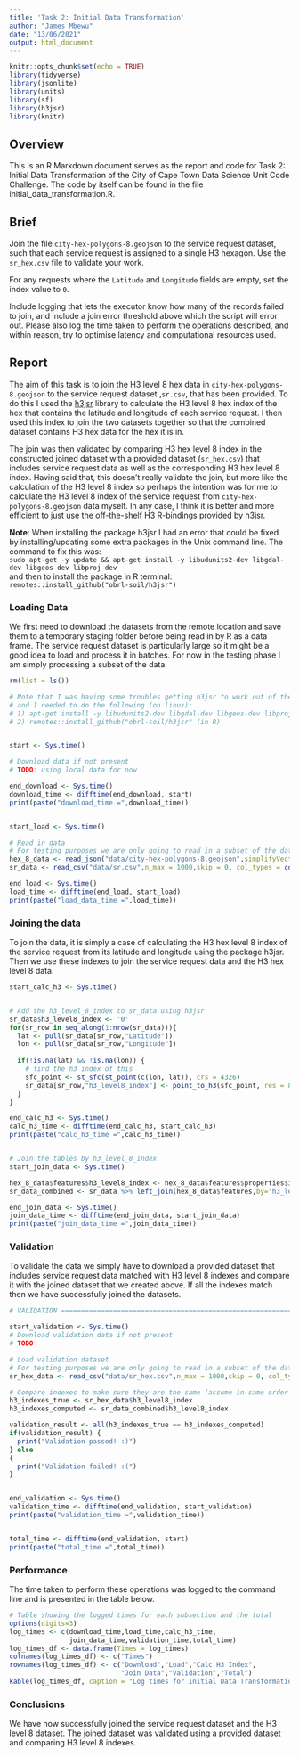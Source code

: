 ```yaml
---
title: 'Task 2: Initial Data Transformation'
author: "James Mbewu"
date: "13/06/2021"
output: html_document
---
```


```r
knitr::opts_chunk$set(echo = TRUE)
library(tidyverse)
library(jsonlite)
library(units)
library(sf)
library(h3jsr) 
library(knitr)
```

## Overview

This is an R Markdown document serves as the report and code for Task 2: Initial
Data Transformation of the City of Cape Town Data Science Unit Code Challenge. 
The code by itself can be found in the file initial_data_transformation.R.

## Brief

Join the file `city-hex-polygons-8.geojson` to the service request dataset, such that each service request is assigned to a single H3 hexagon. Use the `sr_hex.csv` file to validate your work.

For any requests where the `Latitude` and `Longitude` fields are empty, set the index value to `0`.

Include logging that lets the executor know how many of the records failed to join, and include a join error threshold above which the script will error out. Please also log the time taken to perform the operations described, and within reason, try to optimise latency and computational resources used.

## Report

The aim of this task is to join the H3 level 8 hex data in `city-hex-polygons-8.geojson`
to the service request dataset ,`sr.csv`, that has been provided. To do this I
used the [h3jsr](https://github.com/obrl-soil/h3jsr) library to calculate the H3
level 8 hex index of the hex that contains the latitude and longitude of each 
service request. I then used this index to join the two datasets together so that
the combined dataset contains H3 hex data for the hex it is in.

The join was then validated by comparing H3 hex level 8 index in the constructed 
joined dataset with a provided dataset (`sr_hex.csv`) that includes service request
data as well as the corresponding H3 hex level 8 index. Having said that, this
doesn't really validate the join, but more like the calculation of the H3 level 
8 index so perhaps the intention was for me to calculate the H3 level 8 index of 
the service request from `city-hex-polygons-8.geojson` data myself. In any case,
I think it is better and more efficient to just use the off-the-shelf H3 R-bindings
provided by h3jsr.

**Note**: When installing the package h3jsr I had an error that could be fixed by
installing/updating some extra packages in the Unix command line. The command 
to fix this was:  
`sudo apt-get -y update && apt-get install -y libudunits2-dev libgdal-dev libgeos-dev libproj-dev`  
and then to install the package in R terminal:  
`remotes::install_github("obrl-soil/h3jsr")`

### Loading Data

We first need to download the datasets from the remote location and save them
to a temporary staging folder before being read in by R as a data frame. The service 
request dataset is particularly large so it might be a good idea to load and process 
it in batches. For now in the testing phase I am simply processing a subset of the
data.

```r

rm(list = ls())

# Note that I was having some troubles getting h3jsr to work out of the box
# and I needed to do the following (on linux):
# 1) apt-get install -y libudunits2-dev libgdal-dev libgeos-dev libproj-dev (in unix terminal)
# 2) remotes::install_github("obrl-soil/h3jsr" (in R)


start <- Sys.time()

# Download data if not present
# TODO: using local data for now

end_download <- Sys.time()
download_time <- difftime(end_download, start)
print(paste("download_time =",download_time))


start_load <- Sys.time()

# Read in data
# For testing purposes we are only going to read in a subset of the data
hex_8_data <- read_json("data/city-hex-polygons-8.geojson",simplifyVector = TRUE)
sr_data <- read_csv("data/sr.csv",n_max = 1000,skip = 0, col_types = cols());

end_load <- Sys.time()
load_time <- difftime(end_load, start_load)
print(paste("load_data_time =",load_time))

```

### Joining the data

To join the data, it is simply a case of calculating the H3 hex level 8 index of
the service request from its latitude and longitude using the package h3jsr. Then
we use these indexes to join the service request data and the H3 hex level 8 data.

```r

start_calc_h3 <- Sys.time()


# Add the h3_level_8_index to sr_data using h3jsr
sr_data$h3_level8_index <- '0'
for(sr_row in seq_along(1:nrow(sr_data))){
  lat <- pull(sr_data[sr_row,"Latitude"])
  lon <- pull(sr_data[sr_row,"Longitude"])
  
  if(!is.na(lat) && !is.na(lon)) {
    # find the h3 index of this
    sfc_point <- st_sfc(st_point(c(lon, lat)), crs = 4326)
    sr_data[sr_row,"h3_level8_index"] <- point_to_h3(sfc_point, res = 8)
  }
}

end_calc_h3 <- Sys.time()
calc_h3_time <- difftime(end_calc_h3, start_calc_h3)
print(paste("calc_h3_time =",calc_h3_time))


# Join the tables by h3_level_8_index
start_join_data <- Sys.time()

hex_8_data$features$h3_level8_index <- hex_8_data$features$properties$index
sr_data_combined <- sr_data %>% left_join(hex_8_data$features,by="h3_level8_index")

end_join_data <- Sys.time()
join_data_time <- difftime(end_join_data, start_join_data)
print(paste("join_data_time =",join_data_time))

```

### Validation

To validate the data we simply have to download a provided dataset that includes
service request data matched with H3 level 8 indexes and compare it with the joined
dataset that we created above. If all the indexes match then we have successfully
joined the datasets.

```r

# VALIDATION ==================================================================

start_validation <- Sys.time()
# Download validation data if not present
# TODO

# Load validation dataset
# For testing purposes we are only going to read in a subset of the data
sr_hex_data <- read_csv("data/sr_hex.csv",n_max = 1000,skip = 0, col_types = cols());

# Compare indexes to make sure they are the same (assume in same order for now)
h3_indexes_true <- sr_hex_data$h3_level8_index
h3_indexes_computed <- sr_data_combined$h3_level8_index

validation_result <- all(h3_indexes_true == h3_indexes_computed)
if(validation_result) {
  print("Validation passed! :)")
} else
{
  print("Validation failed! :(")
}


end_validation <- Sys.time()
validation_time <- difftime(end_validation, start_validation)
print(paste("validation_time =",validation_time))


total_time <- difftime(end_validation, start)
print(paste("total_time =",total_time))

```

### Performance

The time taken to perform these operations was logged to the command line and 
is presented in the table below.

```r

# Table showing the logged times for each subsection and the total
options(digits=3)
log_times <- c(download_time,load_time,calc_h3_time,
               join_data_time,validation_time,total_time)
log_times_df <- data.frame(Times = log_times)
colnames(log_times_df) <- c("Times")
rownames(log_times_df) <- c("Download","Load","Calc H3 Index",
                            "Join Data","Validation","Total")
kable(log_times_df, caption = "Log times for Initial Data Transformation Task")

```

### Conclusions

We have now successfully joined the service request dataset and the H3 level 8 
dataset. The joined dataset was validated using a provided dataset and comparing
H3 level 8 indexes.